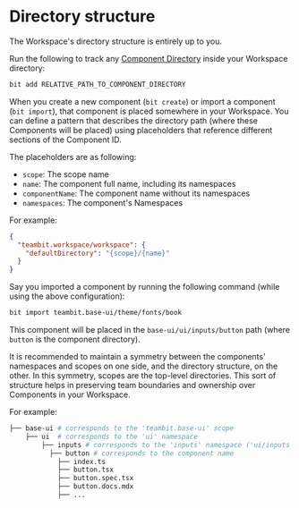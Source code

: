 # Directory structure

The Workspace's directory structure is entirely up to you.

Run the following to track any [Component Directory](/workspace/component-directory) inside your Workspace directory:

```bash
bit add RELATIVE_PATH_TO_COMPONENT_DIRECTORY
```
When you create a new component (`bit create`) or import a component (`bit import`), that component is placed somewhere in your Workspace.
You can define a pattern that describes the directory path (where these Components will be placed) using placeholders that reference different sections of the Component ID.

The placeholders are as following:

- `scope`: The scope name
- `name`: The component full name, including its namespaces
- `componentName`: The component name without its namespaces
- `namespaces`: The component's Namespaces

For example:

```json
{
  "teambit.workspace/workspace": {
    "defaultDirectory": "{scope}/{name}"
  }
}
```

Say you imported a component by running the following command (while using the above configuration):

```bash
bit import teambit.base-ui/theme/fonts/book
```

This component will be placed in the `base-ui/ui/inputs/button` path (where `button` is the component directory).

It is recommended to maintain a symmetry between the components' namespaces and scopes on one side, and the directory structure, on the other.
In this symmetry, scopes are the top-level directories. This sort of structure helps in preserving team boundaries and ownership over Components in your Workspace. 

For example:

```bash
├── base-ui # corresponds to the 'teambit.base-ui' scope
    ├── ui  # corresponds to the 'ui' namespace
        ├── inputs # corresponds to the 'inputs' namespace ('ui/inputs')
          ├── button # corresponds to the component name
            ├── index.ts
            ├── button.tsx
            ├── button.spec.tsx
            ├── button.docs.mdx
            ├── ...
```